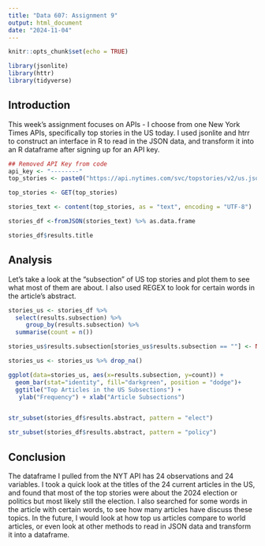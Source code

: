 ```yaml
---
title: "Data 607: Assignment 9"
output: html_document
date: "2024-11-04"
---
```


```r
knitr::opts_chunk$set(echo = TRUE)

library(jsonlite)
library(httr)
library(tidyverse)
```

## Introduction

This week's assignment focuses on APIs - I choose from one New York Times APIs, specifically top stories in the US today. I used jsonlite and htrr to construct an interface in R to read in the JSON data, and transform it into an R dataframe after signing up for an API key.

```r
## Removed API Key from code
api_key <- "--------"
top_stories <- paste0("https://api.nytimes.com/svc/topstories/v2/us.json?api-key=", api_key)

top_stories <- GET(top_stories)

stories_text <- content(top_stories, as = "text", encoding = "UTF-8")

stories_df <-fromJSON(stories_text) %>% as.data.frame

stories_df$results.title

```
## Analysis 
Let's take a look at the "subsection" of US top stories and plot them to see what most of them are about. I also used REGEX to look for certain words in the article's abstract.

```r
stories_us <- stories_df %>%
  select(results.subsection) %>%
     group_by(results.subsection) %>%
  summarise(count = n())

stories_us$results.subsection[stories_us$results.subsection == ""] <- NA

stories_us <- stories_us %>% drop_na()

ggplot(data=stories_us, aes(x=results.subsection, y=count)) +
  geom_bar(stat="identity", fill="darkgreen", position = "dodge")+
  ggtitle("Top Articles in the US Subsections") +
   ylab("Frequency") + xlab("Article Subsections")


str_subset(stories_df$results.abstract, pattern = "elect")

str_subset(stories_df$results.abstract, pattern = "policy")
```
## Conclusion

The dataframe I pulled from the NYT API has 24 observations and 24 variables. I took a quick look at the titles of the 24 current articles in the US, and found that most of the top stories were about the 2024 election or politics but most likely still the election. I also searched for some words in the article with certain words, to see how many articles have discuss these topics. In the future, I would look at how top us articles compare to world articles, or even look at other methods to read in JSON data and transform it into a dataframe.
